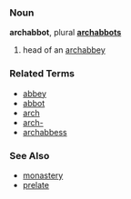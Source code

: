 ===Noun===
'''archabbot''', plural '''[[archabbots]]'''

# head of an [[archabbey]]

===Related Terms===
*[[abbey]]
*[[abbot]]
*[[arch]]
*[[arch-]]
*[[archabbess]]

===See Also===
*[[monastery]]
*[[prelate]]